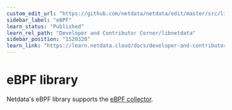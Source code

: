 ```yaml
---
custom_edit_url: "https://github.com/netdata/netdata/edit/master/src/libnetdata/ebpf/README.md"
sidebar_label: "eBPF"
learn_status: "Published"
learn_rel_path: "Developer and Contributor Corner/libnetdata"
sidebar_position: "1520320"
learn_link: "https://learn.netdata.cloud/docs/developer-and-contributor-corner/libnetdata/ebpf"
---
```



# eBPF library

Netdata's eBPF library supports the [eBPF collector](https://github.com/netdata/netdata/blob/master/src/collectors/ebpf.plugin/README.md).

